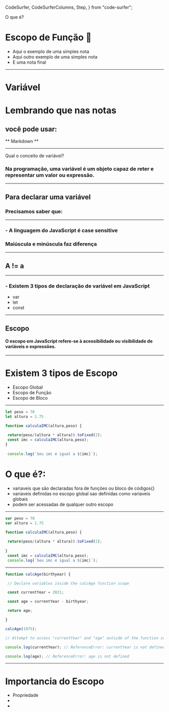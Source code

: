   CodeSurfer,
  CodeSurferColumns,
  Step,
} from "code-surfer";


O que é?
# Escopo de Função 👋

<Notes>

- Aqui o exemplo de uma simples nota
- Aqui outro exemplo de uma simples nota
- E uma nota final 

</Notes>

---

# Variável

<Notes>

# Lembrando que nas notas 
## você pode usar:

** Markdown ** 

</Notes>

---

Qual o conceito de variável?
### Na programação, uma variável é um objeto capaz de reter e representar um valor ou expressão.

---
## Para declarar uma variável
### Precisamos saber que:
---
### - A linguagem do JavaScript é case sensitive
### Maiúscula e minúscula faz diferença
---
## A != a 
---
### - Existem 3 tipos de declaração de variável em JavaScript
- var 
- let 
- const
---
## Escopo
#### O escopo em JavaScript refere-se à acessibilidade ou visibilidade de variáveis ​e expressões.
---
# Existem 3 tipos de Escopo
- Escopo Global
- Escopo de Função
- Escopo de Bloco
---
<CodeSurfer>

 ```js title="Escopo Global" 
 let peso = 70
 let altura = 1.75

function calculaIMC(altura,peso) {
  
  return(peso/(altura * altura)).toFixed(2);
  const imc = calculaIMC(altura,peso);    
}
  
  console.log(`Seu imc é igual a ${imc}`);
```

</CodeSurfer>

<Notes>

# O que é?:
- variaveis que são declaradas fora de funções ou bloco de códigos{}
- variaveis definidas no escopo global sao definidas como variaveis globais
- podem ser acessadas de qualquer outro escopo

</Notes>

---

<CodeSurfer>

 ```js 9 title="Escopo Global" subtitle="const tem que está fora do escopo da função"
 var peso = 70
 var altura = 1.75

function calculaIMC(altura,peso) {
  
  return(peso/(altura * altura)).toFixed(2);
      
}
  const imc = calculaIMC(altura,peso);
  console.log(`Seu imc é igual a ${imc}`);
```

</CodeSurfer>

---

<CodeSurfer>

 ```js title="Escopo de Função"  
 function calcAge(birthyear) {

  // Declare variables inside the calcAge function scope

  const currentYear = 2021;

  const age = currentYear - birthyear;

  return age;

}

calcAge(1975);

// Attempt to access "currentYear" and "age" outside of the function scope is not possible

console.log(currentYear); // ReferenceError: currentYear is not defined

console.log(age); // ReferenceError: age is not defined
```
</CodeSurfer>

---

# Importancia do Escopo
- Propriedade
- 
-

<Notes>

</Notes>